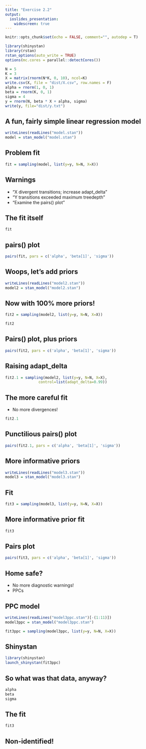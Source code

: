 ```yaml
---
title: "Exercise 2.2"
output: 
  ioslides_presentation:
    widescreen: true
---
```


```r
knitr::opts_chunk$set(echo = FALSE, comment="", autodep = T)

library(shinystan)
library(rstan)
rstan_options(auto_write = TRUE)
options(mc.cores = parallel::detectCores())

N = 5
K = 3
X = matrix(rnorm(N*K, 0, 10), ncol=K)
write.csv(X, file = "dist/X.csv", row.names = F)
alpha = rnorm(1, 0, 1)
beta = rnorm(K, 0, 1)
sigma = 4
y = rnorm(N, beta * X + alpha, sigma)
write(y, file="dist/y.txt")
```

## A fun, fairly simple linear regression model
```r
writeLines(readLines("model.stan"))
model = stan_model("model.stan")
```

## Problem fit

```r
fit = sampling(model, list(y=y, N=N, X=X))
```

## Warnings
- "X divergent transitions; increase adapt_delta"
- "Y transitions exceeded maximum treedepth"
- "Examine the pairs() plot"

## The fit itself
```r
fit
```

## pairs() plot
```r
pairs(fit, pars = c('alpha', 'beta[1]', 'sigma'))
```

## Woops, let's add priors
```r
writeLines(readLines("model2.stan"))
model2 = stan_model("model2.stan")
```


## Now with 100% more priors!

```r
fit2 = sampling(model2, list(y=y, N=N, X=X))
```
```r
fit2
```

## Pairs() plot, plus priors
```r
pairs(fit2, pars = c('alpha', 'beta[1]', 'sigma'))
```

## Raising adapt_delta

```r
fit2.1 = sampling(model2, list(y=y, N=N, X=X),
               control=list(adapt_delta=0.99))
```

## The more careful fit
- No more divergences!
```r
fit2.1
```

## Punctilious pairs() plot
```r
pairs(fit2.1, pars = c('alpha', 'beta[1]', 'sigma'))
```

## More informative priors
```r
writeLines(readLines("model3.stan"))
model3 = stan_model("model3.stan")
```

## Fit
```r
fit3 = sampling(model3, list(y=y, N=N, X=X))
```

## More informative prior fit
```r
fit3
```

## Pairs plot
```r
pairs(fit3, pars = c('alpha', 'beta[1]', 'sigma'))
```

## Home safe?
- No more diagnostic warnings!
- PPCs

## PPC model
```r
writeLines(readLines("model3ppc.stan")[-(1:11)])
model3ppc = stan_model("model3ppc.stan")
```

```r
fit3ppc = sampling(model3ppc, list(y=y, N=N, X=X))
```

## Shinystan
```r
library(shinystan)
launch_shinystan(fit3ppc)
```

## So what was that data, anyway?
```r
alpha
beta
sigma
```

## The fit
```r
fit3
```

## Non-identified!